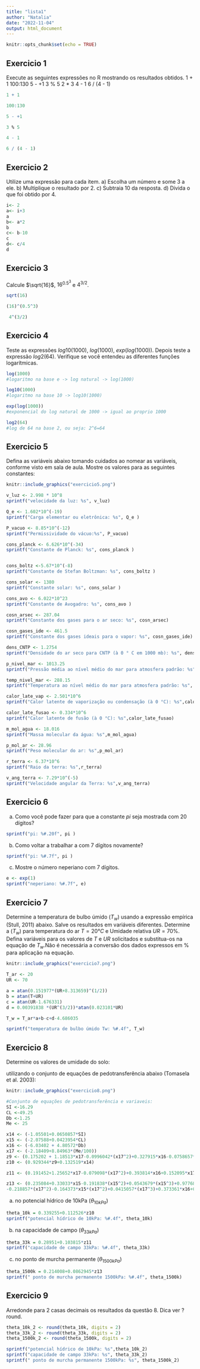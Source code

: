 ```yaml
---
title: "lista1"
author: "Natalia"
date: "2022-11-04"
output: html_document
---
```


```r
knitr::opts_chunk$set(echo = TRUE)
```

## Exercicio 1

Execute as seguintes expressões no R mostrando os resultados obtidos.
1 + 1
100:130
5 - +1
3 % 5
2 * 3
4 - 1
6 / (4 - 1)

```r
1 + 1
```
```r
100:130
```
```r
5 - +1
```
```r
3 % 5
```
```r
4 - 1
```
```r
6 / (4 - 1)
```

## Exercicio 2

Utilize uma expressão para cada item.
a) Escolha um número e some 3 a ele.
b) Multiplique o resultado por 2.
c) Subtraia 10 da resposta.
d) Divida o que foi obtido por 4.

```r
i<- 2
a<- i+3
a
b<- a*2
b
c<- b-10
c
d<- c/4
d
```
## Exercicio 3

Calcule $\sqrt{16}$, $16^{0.5^{3}}$ e $4^{3/2}$.

```r
sqrt(16)
```
```r
(16)^(0.5^3)
```
```r
 4^(3/2)

```
## Exercicio 4

Teste as expressões $log10(1000)$, $log(1000)$, $exp(log(1000))$. Depois teste a expressão $log2(64)$. Verifique se você entendeu as diferentes funções logarítmicas.

```r
log(1000)
#logaritmo na base e -> log natural -> log(1000)
```

```r
log10(1000)
#logaritmo na base 10 -> log10(1000)

```

```r
exp(log(1000))
#exponencial do log natural de 1000 -> igual ao proprio 1000

```

```r
log2(64)
#log de 64 na base 2, ou seja: 2^6=64
```
## Exercicio 5

Defina as variáveis abaixo tomando cuidados ao nomear as variáveis, conforme visto em sala de aula. Mostre os valores para as seguintes constantes:

```r
knitr::include_graphics("exercicio5.png")
```


```r
v_luz <- 2.998 * 10^8
sprintf("velocidade da luz: %s", v_luz)

Q_e <- 1.602*10^(-19)
sprintf("Carga elementar ou eletrônica: %s", Q_e )

P_vacuo <- 8.85*10^(-12)
sprintf("Permissividade do vácuo:%s", P_vacuo) 

cons_planck <- 6.626*10^(-34)
sprintf("Constante de Planck: %s", cons_planck )


cons_boltz <-5.67*10^(-8)
sprintf("Constante de Stefan Boltzman: %s", cons_boltz )

cons_solar <- 1380
sprintf("Constante solar: %s", cons_solar )

cons_avo <- 6.022*10^23
sprintf("Constante de Avogadro: %s", cons_avo )

cosn_arsec <- 287.04
sprintf("Constante dos gases para o ar seco: %s", cosn_arsec)

cosn_gases_ide <- 461.5
sprintf("Constante dos gases ideais para o vapor: %s", cosn_gases_ide)

dens_CNTP <- 1.2754
sprintf("Densidade do ar seco para CNTP (à 0 ° C em 1000 mb): %s", dens_CNTP)

p_nivel_mar <- 1013.25
sprintf("Pressão média ao nível médio do mar para atmosfera padrão: %s", p_nivel_mar)

temp_nivel_mar <- 288.15
sprintf("Temperatura ao nível médio do mar para atmosfera padrão: %s", temp_nivel_mar)

calor_late_vap <- 2.501*10^6
sprintf("Calor latente de vaporização ou condensação (à 0 °C): %s",calor_late_vap)

calor_late_fusao <- 0.334*10^6
sprintf("Calor latente de fusão (à 0 °C): %s",calor_late_fusao)

m_mol_agua <- 18.016
sprintf("Massa molecular da água: %s",m_mol_agua)

p_mol_ar <- 28.96
sprintf("Peso molecular do ar: %s",p_mol_ar)

r_terra <- 6.37*10^6
sprintf("Raio da terra: %s",r_terra)

v_ang_terra <- 7.29*10^(-5)
sprintf("Velocidade angular da Terra: %s",v_ang_terra)
```

## Exercicio 6

a) Como você pode fazer para que a constante $pi$ seja mostrada com 20 dígitos?
```r
sprintf("pi: %#.20f", pi )
```

b) Como voltar a trabalhar a com 7 dígitos novamente?

```r
sprintf("pi: %#.7f", pi )
```

c) Mostre o número neperiano com 7 dígitos.
```r
e <- exp(1)
sprintf("neperiano: %#.7f", e)
```
## Exercicio 7

Determine a temperatura de bulbo úmido ($T_{w}$) usando a expressão empírica (Stull, 2011) abaixo. Salve os resultados em variáveis diferentes. Determine a ($T_{w}$) para temperatura do ar $T = 20°C$ e Umidade relativa $UR = 70 \%$. Defina variáveis para os valores de $T$ e $UR$ solicitados e substitua-os na equação de $T_{w}$.Não é necessária a conversão dos dados expressos em % para aplicação na equação.

```r
knitr::include_graphics("exercicio7.png")
```


```r
T_ar <- 20
UR <- 70

a = atan(0.151977*(UR+8.313659)^(1/2))
b = atan(T+UR)
c = atan(UR-1.676331)
d = 0.00391838 *(UR^(3/2))*atan(0.023101*UR)

T_w = T_ar*a+b-c+d-4.686035

sprintf("temperatura de bulbo úmido Tw: %#.4f", T_w)
```
## Exercicio 8

Determine os valores de umidade do solo:

utilizando o conjunto de equações de pedotransferência abaixo (Tomasela et al. 2003):

```r
knitr::include_graphics("exercicio8.png")
```


```r
#Conjunto de equações de pedotransferência e variaveis:
SI <-16.29
CL <-49.25
Db <-1.25
Me <- 25

x14 <- (-1.05501+0.0650857*SI)
x15 <- (-2.07588+0.0423954*CL)
x16 <- (-6.03402 + 4.80572*Db)
x17 <- (-2.18409+8.84963*(Me/100))
z9 <- (0.175202 + 1.18513*x17-0.0996042*(x17^2)+0.327915*x16-0.0758657*(x16^2))
z10 <- (0.929344*z9+0.132519*x14)

z11 <- (0.191452+1.25652*x17-0.079098*(x17^2)+0.393814*x16+0.152095*x17*x16)

z13 <- (0.235084+0.33033*x15-0.191838*(x15^2)+0.0543679*(x15^3)+0.977685*x17+0.304174*x15*x17
-0.218857*(x17^2)-0.164373*x15*(x17^2)+0.0415057*(x17^3)+0.373361*x16+0.0811861*x17*x16-0.0768087*x15*x17*x16)
```


a) no potencial hídrico de 10kPa ($\theta_{10kPa}$)

```r
theta_10k = 0.339255+0.112526*z10
sprintf("potencial hídrico de 10kPa: %#.4f", theta_10k)
```

b) na capacidade de campo ($\theta_{33kPa}$)
```r
theta_33k = 0.28951+0.103815*z11
sprintf("capacidade de campo 33kPa: %#.4f", theta_33k)
```

c) no ponto de murcha permanente ($\theta_{1500kPa}$)
```r
theta_1500k = 0.214008+0.0862945*z13
sprintf(" ponto de murcha permanente 1500kPa: %#.4f", theta_1500k)
```

## Exercicio 9 
Arredonde para 2 casas decimais os resultados da questão 8. Dica ver ?round.

```r
theta_10k_2 <- round(theta_10k, digits = 2) 
theta_33k_2 <- round(theta_33k, digits = 2) 
theta_1500k_2 <- round(theta_1500k, digits = 2) 

sprintf("potencial hídrico de 10kPa: %s",theta_10k_2)
sprintf("capacidade de campo 33kPa: %s", theta_33k_2)
sprintf(" ponto de murcha permanente 1500kPa: %s", theta_1500k_2)
```

